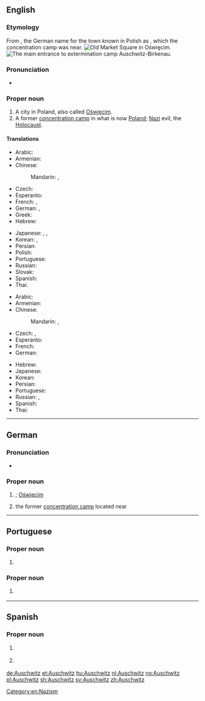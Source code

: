 ==English==
{{wikipedia}}

===Etymology===
From {{etyl|de|en}} {{term|Auschwitz|lang=de}}, the German name for the town known in Polish as {{m|pl|Oświęcim}}, which the concentration camp was near.
[[File:Oswiecim-rynek.jpg|thumb|Old Market Square in [[:w:Oświęcim|Oświęcim]].]]
[[File:Birkenau gate.JPG|thumb|The main entrance to [[:w:Auschwitz concentration camp|extermination camp Auschwitz-Birkenau]].]]

===Pronunciation===
* {{IPA|/ˈaʊ̯ʃ.vɪts/|/ˈaʊ̯ʃ.wɪts/|lang=en}}

===Proper noun===
{{en-proper noun}}

# A city in Poland, also called [[Oświęcim]].
# A former [[concentration camp]] in what is now [[Poland]]; {{non-gloss definition|used metonymically for}} [[Nazi]] evil, the [[Holocaust]].

====Translations====
{{trans-top|city in Poland}}
* Arabic: {{t-check|ar|أوشفيتز|m|tr='aushfitz}}
* Armenian: {{t|hy|Օսվենցիմ|sc=Armn}}
* Chinese:
*: Mandarin: {{t+|cmn|奧斯威辛|sc=Hani}}, {{t|cmn|奥斯威辛|tr=Àosīwēixīn|sc=Hani}}
* Czech: {{t+|cs|Osvětim|m}}
* Esperanto: {{t|eo|Osviecimo}}
* French: {{t|fr|Auschwitz|m}}, {{t|fr|Oświęcim|m}}
* German: {{t+|de|Auschwitz|n}}, {{t+|de|Oświęcim|n}}
* Greek: {{t|el|Οσβιέτσιμ|n|sc=Grek}}
* Hebrew: {{t|he|אושוויינצ׳ים|f}}
{{trans-mid}}
* Japanese: {{t|ja|アウシュヴィッツ|tr=Aushuvittsu}}, {{t|ja|アウシュビッツ|tr=Aushubittsu}}, {{t|ja|オシフィエンチム|tr=Oshifienchimu}}
* Korean: {{t|ko|아우슈비츠|tr=Ausyubicheu|sc=Hang}}, {{t|ko|오시비엥침|tr=Osibiengchim|sc=Hang}}
* Persian: {{t-check|fa|آشویتس}}
* Polish: {{t+|pl|Oświęcim|m}}
* Portuguese: {{t|pt|Auschwitz|f}}
* Russian: {{t|ru|Осве́нцим|m}}
* Slovak: {{t|sk|Osvienčim|m}}
* Spanish: {{t-check|es|Auschwitz|m}}
* Thai: {{t-check|th|เอาสชวิทซ์|tr=ao-swí}}
{{trans-bottom}}

{{trans-top|concentration camp}}
* Arabic: {{t|ar|أوشفيتز|m|tr='aushfitz|sc=Arab}}
* Armenian: {{t|hy|Օսվենցիմ|sc=Armn}}
* Chinese:
*: Mandarin: {{t+|cmn|奧斯威辛|sc=Hani}}, {{t|cmn|奥斯威辛|tr=Àosīwēixīn|sc=Hani}}
* Czech: {{t|cs|Auschwitz|m}}, {{t+|cs|Osvětim|m}}
* Esperanto: {{t|eo|Aŭŝvico}}
* French: {{t|fr|Auschwitz|m}}
* German: {{t+|de|Auschwitz|n}}
{{trans-mid}}
* Hebrew: {{t|he|אושוויץ|m}}
* Japanese: {{t|ja|アウシュヴィッツ|tr=Aushuvittsu}}
* Korean: {{t|ko|아우슈비츠|tr=Ausyubicheu|sc=Hang}}
* Persian: {{t|fa|آشویتس}}
* Portuguese: {{t|pt|Auschwitz|m}}
* Russian: {{t|ru|Осве́нцим|m}}, {{t|ru|А́ушвиц|m}}
* Spanish: {{t|es|Auschwitz|m}}
* Thai: {{t|th|เอาสชวิทซ์|tr=ao-swí}}
{{trans-bottom}}

[[Category:en:Nazism]]

----

==German==

===Pronunciation===
* {{IPA|/ˈʔaʊ̯ʃvɪts/|lang=de}}

===Proper noun===
{{head|de|proper noun}}

# {{l|en|Auschwitz}}; [[Oświęcim]] {{gloss|town}}
# the former [[concentration camp]] located near {{l|en|Auschwitz}}

----

==Portuguese==

===Proper noun===
{{pt-proper noun|f}}

# {{l|en|Auschwitz}} {{gloss|city in Poland}}

===Proper noun===
{{pt-proper noun|m}}

# {{l|en|Auschwitz}} {{gloss|concentration camp}}

----

==Spanish==
{{wikipedia|lang=es}}

===Proper noun===
{{es-proper noun|m}}

# {{l|en|Auschwitz}} {{gloss|city in Poland}}
# {{l|en|Auschwitz}} {{gloss|concentration camp}}

[[de:Auschwitz]]
[[et:Auschwitz]]
[[hu:Auschwitz]]
[[nl:Auschwitz]]
[[no:Auschwitz]]
[[pl:Auschwitz]]
[[sh:Auschwitz]]
[[sv:Auschwitz]]
[[zh:Auschwitz]]